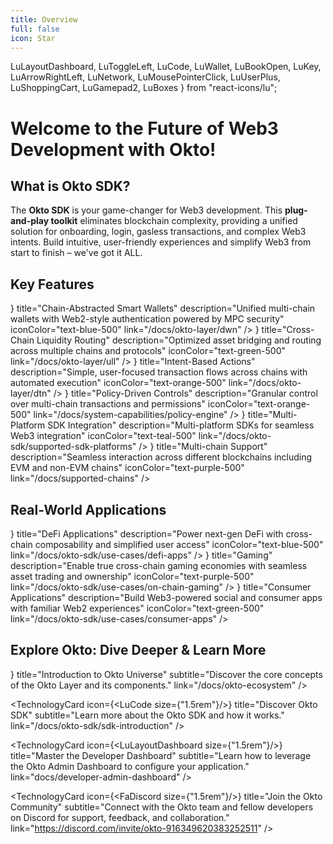 ```yaml
---
title: Overview
full: false
icon: Star
---
```


  LuLayoutDashboard, LuToggleLeft, LuCode, LuWallet, LuBookOpen, 
  LuKey, LuArrowRightLeft, LuNetwork, LuMousePointerClick, 
  LuUserPlus, LuShoppingCart, LuGamepad2, LuBoxes
} from "react-icons/lu";

# Welcome to the Future of Web3 Development with Okto!

<QuickStartBanner />

## What is Okto SDK?

The **Okto SDK** is your game-changer for Web3 development. This **plug-and-play toolkit** eliminates blockchain complexity, providing a unified solution for onboarding, login, gasless transactions, and complex Web3 intents. Build intuitive, user-friendly experiences and simplify Web3 from start to finish – we've got it ALL.

## Key Features

<div className="grid grid-cols-1 md:grid-cols-3 gap-6 min-h-[200px] [&>*]:h-[140px] [&>*>div]:h-full [&>*>div]:flex [&>*>div]:flex-col">
  <FeatureCard
    icon={<LuKey size={20} />}
    title="Chain-Abstracted Smart Wallets"
    description="Unified multi-chain wallets with Web2-style authentication powered by MPC security"
    iconColor="text-blue-500"
    link="/docs/okto-layer/dwn"
  />
  <FeatureCard
    icon={<LuArrowRightLeft size={20} />}
    title="Cross-Chain Liquidity Routing"
    description="Optimized asset bridging and routing across multiple chains and protocols"
    iconColor="text-green-500"
    link="/docs/okto-layer/ull"
  />
  <FeatureCard
    icon={<LuMousePointerClick size={20} />}
    title="Intent-Based Actions"
    description="Simple, user-focused transaction flows across chains with automated execution"
    iconColor="text-orange-500"
    link="/docs/okto-layer/dtn"
  />
  <FeatureCard
    icon={<LuMousePointerClick size={20} />}
    title="Policy-Driven Controls"
    description="Granular control over multi-chain transactions and permissions"
    iconColor="text-orange-500"
    link="/docs/system-capabilities/policy-engine"
  />
  <FeatureCard
    icon={<LuUserPlus size={20} />}
    title="Multi-Platform SDK Integration"
    description="Multi-platform SDKs for seamless Web3 integration"
    iconColor="text-teal-500"
    link="/docs/okto-sdk/supported-sdk-platforms"
  />
  <FeatureCard
    icon={<LuNetwork size={20} />}
    title="Multi-chain Support"
    description="Seamless interaction across different blockchains including EVM and non-EVM chains"
    iconColor="text-purple-500"
    link="/docs/supported-chains"
  />
</div>

## Real-World Applications

<div className="grid grid-cols-1 md:grid-cols-3 gap-6">
  <FeatureCard
    icon={<LuShoppingCart size={20} />}
    title="DeFi Applications"
    description="Power next-gen DeFi with cross-chain composability and simplified user access"
    iconColor="text-blue-500"
    link="/docs/okto-sdk/use-cases/defi-apps"
  />
  <FeatureCard
    icon={<LuGamepad2 size={20} />}
    title="Gaming"
    description="Enable true cross-chain gaming economies with seamless asset trading and ownership"
    iconColor="text-purple-500"
    link="/docs/okto-sdk/use-cases/on-chain-gaming"
  />
  <FeatureCard
    icon={<LuBoxes size={20} />}
    title="Consumer Applications"
    description="Build Web3-powered social and consumer apps with familiar Web2 experiences"
    iconColor="text-green-500"
    link="/docs/okto-sdk/use-cases/consumer-apps"
  />
</div>

## Explore Okto: Dive Deeper & Learn More

<div className="grid grid-cols-1 md:grid-cols-2 gap-3 md:gap-6 lg:gap-8">
  <TechnologyCard
      icon={<LuBookOpen size={"1.5rem"}/>}
      title="Introduction to Okto Universe"
      subtitle="Discover the core concepts of the Okto Layer and its components."
      link="/docs/okto-ecosystem"
  />

  <TechnologyCard
      icon={<LuCode size={"1.5rem"}/>}
      title="Discover Okto SDK"
      subtitle="Learn more about the Okto SDK and how it works."
      link="/docs/okto-sdk/sdk-introduction"
  />

  <TechnologyCard
      icon={<LuLayoutDashboard size={"1.5rem"}/>}
      title="Master the Developer Dashboard"
      subtitle="Learn how to leverage the Okto Admin Dashboard to configure your application."
      link="docs/developer-admin-dashboard"
  />

   <TechnologyCard
      icon={<FaDiscord size={"1.5rem"}/>}
      title="Join the Okto Community"
      subtitle="Connect with the Okto team and fellow developers on Discord for support, feedback, and collaboration."
      link="https://discord.com/invite/okto-916349620383252511"
  />
</div>
